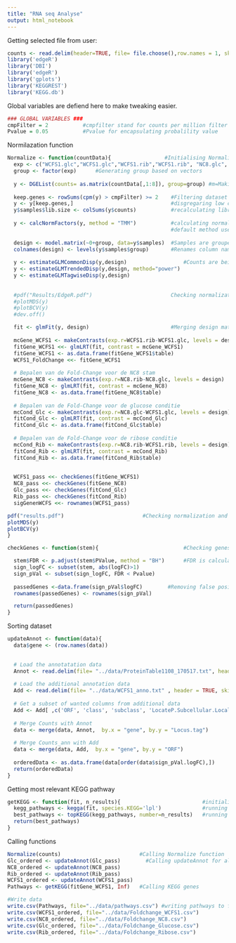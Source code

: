 ```yaml
---
title: "RNA seq Analyse"
output: html_notebook
---
```


Getting selected file from user:
```r
counts <- read.delim(header=TRUE, file= file.choose(),row.names = 1, skip =1) #Getting count data file with filechooser
library('edgeR')                                                                #Loading in librarys
library('DBI')
library('edgeR')
library('gplots')
library('KEGGREST')
library('KEGG.db')
```


Global variables are defiend here to make tweaking easier.
```r
### GLOBAL VARIABLES ###
cmpFilter = 2           #cmpfilter stand for counts per million filter and makes sure only genes with enough counts get passed trough.
Pvalue = 0.05           #Pvalue for encapsulating probalility value
```


Normilazation function
```r
Normalize <- function(countData){                 #Initialising Normalize function
  exp <- c("WCFS1.glc","WCFS1.glc","WCFS1.rib","WCFS1.rib", "NC8.glc", "NC8.glc", "NC8.rib", "NC8.rib")     #Vectorizing 4 different                                                                                                                groups of 8 columns
  group <- factor(exp)      #Generating group based on vectors
  
  y <- DGEList(counts= as.matrix(countData[,1:8]), group=group) #m=Making DGEList using EdgeR classified in groups
  
  keep.genes <- rowSums(cpm(y) > cmpFilter) >= 2    #Filtering dataset on counts per million, see 'GLOBAL VARIABLES'
  y <- y[keep.genes,]                               #disgregaring low cmp genes
  y$samples$lib.size <- colSums(y$counts)           #recalculating library size
  
  y <- calcNormFactors(y, method = "TMM")           #calculating normalisation, scaling factors per column based on there group.
                                                    #default method used is TMM ('Trimmed mean of M-values').
  
  design <- model.matrix(~0+group, data=y$samples)  #Samples are grouped into setd in a matrix by conditions.
  colnames(design) <- levels(y$samples$group)       #Renames column names based on the groups.
  
  y <- estimateGLMCommonDisp(y,design)                  #Counts are being used to estimate dispersion values which are used for correcting the distributions.
  y <- estimateGLMTrendedDisp(y,design, method="power")
  y <- estimateGLMTagwiseDisp(y,design)
  
                
  #pdf("Results/EdgeR.pdf")                         Checking normalization and dispersion applied to data. (can be checked below in                                                         data-chunk)
  #plotMDS(y)
  #plotBCV(y)
  #dev.off()

  fit <- glmFit(y, design)                          #Merging design matrix with count data
  
  mcGene_WCFS1 <- makeContrasts(exp.r=WCFS1.rib-WCFS1.glc, levels = design)   #Generating contrast between WCFS1 strain
  fitGene_WCFS1 <<- glmLRT(fit, contrast = mcGene_WCFS1)                       #Calculating foldchange for WCFS1 strain
  fitGene_WCFS1 <- as.data.frame(fitGene_WCFS1$table)
  WCFS1_FoldChange <<- fitGene_WCFS1
  
  # Bepalen van de Fold-Change voor de NC8 stam
  mcGene_NC8 <- makeContrasts(exp.r=NC8.rib-NC8.glc, levels = design)         #Generating contrast between NC8 strain
  fitGene_NC8 <- glmLRT(fit, contrast = mcGene_NC8)                           #Calculating foldchange for NC8 strain
  fitGene_NC8 <- as.data.frame(fitGene_NC8$table)
  
  # Bepalen van de Fold-Change voor de glucose conditie
  mcCond_Glc <- makeContrasts(exp.r=NC8.glc-WCFS1.glc, levels = design)       #Generating contrast between glucose condition
  fitCond_Glc <- glmLRT(fit, contrast = mcCond_Glc)                           #calculating foldchange for Glucose condition
  fitCond_Glc <- as.data.frame(fitCond_Glc$table)
  
  # Bepalen van de Fold-Change voor de ribose conditie
  mcCond_Rib <- makeContrasts(exp.r=NC8.rib-WCFS1.rib, levels = design)       #Generating contrast between ribose condition
  fitCond_Rib <- glmLRT(fit, contrast = mcCond_Rib)                           #calculating foldchange for ribose condition
  fitCond_Rib <- as.data.frame(fitCond_Rib$table)
  

  WCFS1_pass <<- checkGenes(fitGene_WCFS1)                                    #sending data to geneChecker function to filter out bad                                                                                 foldchanges.
  NC8_pass <<- checkGenes(fitGene_NC8)
  Glc_pass <<- checkGenes(fitCond_Glc)
  Rib_pass <<- checkGenes(fitCond_Rib)
  sigGenenWCFS <<- rownames(WCFS1_pass)

pdf("results.pdf")                         #Checking normalization and dispersion applied to data. (can be checked below in                                                         data-chunk)
plotMDS(y)
plotBCV(y)
}
```



```r
checkGenes <- function(stem){                           #Checking genes and only passing them trough when Propability value (Pvalue) is                                                         bigger then the False Discovery Rate (FDR).

  stem$FDR <- p.adjust(stem$PValue, method = "BH")      #FDR is calculated using Pvalue and BH method.
  sign_logFC <- subset(stem, abs(logFC)>1)
  sign_pVal <- subset(sign_logFC, FDR < Pvalue)
  
  passedGenes <-data.frame(sign_pVal$logFC)        #Removing false positives.
  rownames(passedGenes) <- rownames(sign_pVal)

  return(passedGenes)
}
```

Sorting dataset
```r
updateAnnot <- function(data){                                              #calling function
  data$gene <- (row.names(data))                                          #giving Gene ids own column to make it more accessible
  

  # Load the annotatation data
  Annot <- read.delim(file= "../data/ProteinTable1108_170517.txt", header = TRUE, sep="\t")
  
  # Load the additional annotation data
  Add <- read.delim(file= "../data/WCFS1_anno.txt" , header = TRUE, skip=1, sep="\t")
  
  # Get a subset of wanted columns from additional data
  Add <- Add[ ,c('ORF', 'class', 'subclass', 'LocateP.Subcellular.Localization.Prediction')]
  
  # Merge Counts with Annot
  data <- merge(data, Annot,  by.x = "gene", by.y = "Locus.tag") 
  
  # Merge Counts_ann with Add
  data <- merge(data, Add,  by.x = "gene", by.y = "ORF")
  
  orderedData <- as.data.frame(data[order(data$sign_pVal.logFC),])        #Making new sorted database
  return(orderedData)                                                     #returning dataframe
}
```

Getting most relevant KEGG pathway
```r
getKEGG <- function(fit, n_results){                          #initializing getKEGG function
  kegg_pathways <- kegga(fit, species.KEGG='lpl')             #running kegga with species lpl
  best_pathways <- topKEGG(kegg_pathways, number=n_results)   #running topKEGG
  return(best_pathways)
}
```

Calling functions
```r
Normalize(counts)                         #Calling Normalize function
Glc_ordered <- updateAnnot(Glc_pass)        #Calling updateAnnot for all datasets
NC8_ordered <- updateAnnot(NC8_pass)
Rib_ordered <- updateAnnot(Rib_pass)
WCFS1_ordered <- updateAnnot(WCFS1_pass)           
Pathways <- getKEGG(fitGene_WCFS1, Inf)   #Calling KEGG genes

#Write data
write.csv(Pathways, file="../data/pathways.csv") #writing pathways to file
write.csv(WCFS1_ordered, file="../data/Foldchange_WCFS1.csv")
write.csv(NC8_ordered, file="../data/Foldchange_NC8.csv")
write.csv(Glc_ordered, file="../data/Foldchange_Glucose.csv")
write.csv(Rib_ordered, file="../data/Foldchange_Ribose.csv")


```
